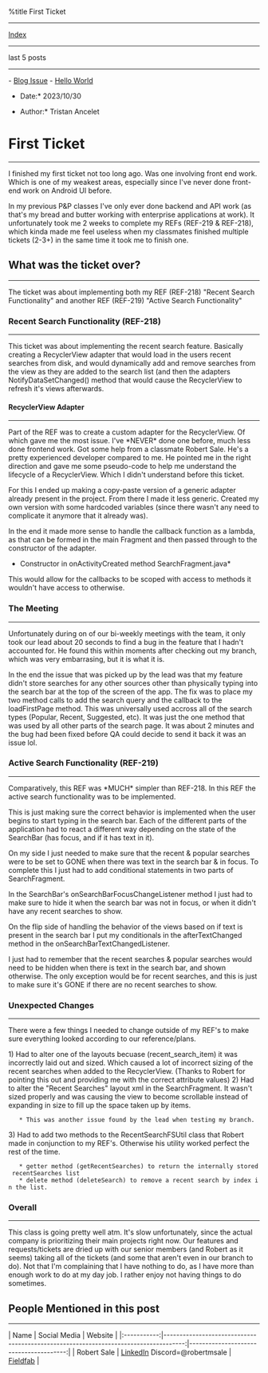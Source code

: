 %title First Ticket


---------------------------
[[index.wiki|Index]]
---------------------------

last 5 posts
---------------------------
- [[page|Blog Issue]]
- [[page|Hello World]]

*Date:* 2023/10/30 

*Author:* Tristan Ancelet   

= First Ticket =
----------------
I finished my first ticket not too long ago. Was one involving front end work. Which is one of my weakest areas, especially since I've never done front-end work on Android UI before. 

In my previous P&P classes I've only ever done backend and API work (as that's my bread and butter working with enterprise applications at work). It unfortunately took me 2 weeks to complete my REFs (REF-219 & REF-218), which kinda made me feel useless when my classmates finished multiple tickets (2-3+) in the same time it took me to finish one.

== What was the ticket over? ==
-------------------------------
The ticket was about implementing both my REF (REF-218) "Recent Search Functionality" and another REF (REF-219) "Active Search Functionality"


=== Recent Search Functionality (REF-218) ===
---------------------------------------------
This ticket was about implementing the recent search feature. Basically creating a RecyclerView adapter that would load in the users recent searches from disk, and would dynamically add and remove searches from the view as they are added to the search list (and then the adapters NotifyDataSetChanged() method that would cause the RecyclerView to refresh it's views afterwards. 

==== RecyclerView Adapter ====
-----------------------------
Part of the REF was to create a custom adapter for the RecyclerView. Of which gave me the most issue. I've *NEVER* done one before, much less done frontend work. Got some help from a classmate Robert Sale. He's a pretty experienced developer compared to me. He pointed me in the right direction and gave me some pseudo-code to help me understand the lifecycle of a RecyclerView. Which I didn't understand before this ticket.

For this I ended up making a copy-paste version of a generic adapter already present in the project. From there I made it less generic. Created my own version with some hardcoded variables (since there wasn't any need to complicate it anymore that it already was).

{{{java
	public class RecentSearchAdapter extends RecyclerView.Adapter<RecentSearchAdapter.ViewHolder> {
	    private static final String TAG = "RecentSearchAdapter";
	    public class ViewHolder extends RecyclerView.ViewHolder {
		@BindView(R.id.recent_search_linear_layout)
		LinearLayout layout;
		@BindView(R.id.recent_search_textview)
		TextView textView;

		@BindView(R.id.recent_search_remove_button)
		ImageView clearButtonImageView;


		private ViewHolder(@NonNull View itemView) {
		    super(itemView);
		    ButterKnife.bind(this, itemView);
		}

		public void setText(String to) {
		    textView.setText(to);
		}
	    }

	    LinkedList<String> data;
	    Consumer<Integer> clickedCallback;
	    Consumer<Integer> deleteCallback;
	    final static int rootLayout = R.layout.item_recent_searches;

	    public RecentSearchAdapter( LinkedList<String> data, Consumer<Integer> clickedCallback, Consumer<Integer> deleteCallback){
		this.data = data;
		this.clickedCallback = clickedCallback;
		this.deleteCallback = deleteCallback;

	    }

	    @NonNull
	    @Override
	    public ViewHolder onCreateViewHolder(@NonNull ViewGroup parent, int viewType) {
		View view = LayoutInflater.from(parent.getContext()).inflate(rootLayout, parent, false);
		return new ViewHolder(view);
	    }

	    @Override
	    public void onBindViewHolder(@NonNull ViewHolder holder, int position) {
		ViewHolder Holder = (ViewHolder)  holder;
		Holder.textView.setText(data.get(position));
		Holder.textView.setOnClickListener((viewPos)->{clickedCallback.accept(position);});
		Holder.clearButtonImageView.setOnClickListener((viewPos)->{deleteCallback.accept(position);});
	    }

	    @Override
	    public int getItemCount() {
		return data.size();
	    }

	}
}}}

In the end it made more sense to handle the callback function as a lambda, as that can be formed in the main Fragment and then passed through to the constructor of the adapter.

{{{java
        LinearLayoutManager recentLayoutManager = new LinearLayoutManager(getContext(), RecyclerView.VERTICAL, false);
        recentSearches = new RecentSearchFSUtil(getContext(), "" + CurrentUserManager.getInstance().getEchelonUser().getId());
        LinkedList<String> recentSearchList = recentSearches.getRecentSearches();
        recentSearchAdapter = new RecentSearchAdapter(
                recentSearchList,
                (position) ->{
                    String term = recentSearchList.get(position);
                    searchBar.setText(term);
                    loadFirstPage(term);
                },
                (position) -> {
                    recentSearchList.remove(position);
                    recentSearches.deleteSearch(position);
                    recentSearchAdapter.notifyDataSetChanged();
                    if (recentSearchAdapter.getItemCount() == 0)
                        recentSearchLayout.setVisibility(View.GONE);

                }
        );
        recentSearchRV.setLayoutManager(recentLayoutManager);
        recentSearchRV.setAdapter(recentSearchAdapter);
}}}
*Constructor in onActivityCreated method SearchFragment.java*

This would allow for the callbacks to be scoped with access to methods it wouldn't have access to otherwise.

=== The Meeting ===
-----------------
Unfortunately during on of our bi-weekly meetings with the team, it only took our lead about 20 seconds to find a bug in the feature that I hadn't accounted for. He found this within moments after checking out my branch, which was very embarrasing, but it is what it is.

In the end the issue that was picked up by the lead was that my feature didn't store searches for any other sources other than physically typing into the search bar at the top of the screen of the app. The fix was to place my two method calls to add the search query and the callback to the loadFirstPage method. This was universally used accross all of the search types (Popular, Recent, Suggested, etc). It was just the one method that was used by all other parts of the search page. It was about 2 minutes and the bug had been fixed before QA could decide to send it back it was an issue lol.

{{{java
    public void loadFirstPage(String q) {
        if (resultsList == null) {
            resultsList = new ArrayList<>();
        } else {
            resultsList.clear();
        }

        recentSearches.resolveNewSearch(q);         //call 1
        recentSearchAdapter.notifyDataSetChanged(); //call 2
        suggestedLayout.setVisibility(View.GONE);
        loading.setVisibility(View.VISIBLE);
        resultsList(q).enqueue(new Callback<ContentSearchResultsResponse>() {
            @Override
            public void onResponse(Call<ContentSearchResultsResponse> call, Response<ContentSearchResultsResponse> response) {
                loading.setVisibility(View.GONE);
                List<ContentData> data = fetchResults(response);
                resultsList = data;
                mAdapter.addAll(data);
                updateResultsRv();
            }

            @Override
            public void onFailure(Call<ContentSearchResultsResponse> call, Throwable t) {
                loading.setVisibility(View.GONE);
            }
        });
    }

}}}

=== Active Search Functionality (REF-219) ===
---------------------------------------------
Comparatively, this REF was *MUCH* simpler than REF-218. In this REF the active search functionality was to be implemented. 

This is just making sure the correct behavior is implemented when the user begins to start typing in the search bar. Each of the different parts of the application had to react a different way depending on the state of the SearchBar (has focus, and if it has text in it). 

On my side I just needed to make sure that the recent & popular searches were to be set to GONE when there was text in the search bar & in focus. To complete this I just had to add conditional statements in two parts of SearchFragment.

In the SearchBar's onSearchBarFocusChangeListener method I just had to make sure to hide it when the search bar was not in focus, or when it didn't have any recent searches to show.

{{{java
    View.OnFocusChangeListener onSearchBarFocusChangeListener() {
        return (v, hasFocus) -> {
            searchFragmentState.setIsActiveState(hasFocus);

            if (searchFragmentState.isActiveState && searchFragmentState.searchTextLength == 0){
                if (recentSearchAdapter.getItemCount() > 0)
                    recentSearchLayout.setVisibility(View.VISIBLE);
            } else {
                recentSearchLayout.setVisibility(View.GONE);
            }

        };
    }
}}}

On the flip side of handling the behavior of the views based on if text is present in the search bar I put my conditionals in the afterTextChanged method in the onSearchBarTextChangedListener.

I just had to remember that the recent searches & popular searches would need to be hidden when there is text in the search bar, and shown otherwise. The only exception would be for recent searches, and this is just to make sure it's GONE if there are no recent searches to show.

{{{java
            @Override
            public void afterTextChanged(Editable editable) {

                searchFragmentState.setSearchTextLength(editable.length());
                if (searchFragmentState.searchTextLength > 0) {
                    popularSearchLayout.setVisibility(View.GONE);
                    recentSearchLayout.setVisibility(View.GONE);
                    suggestedLayout.setVisibility(View.VISIBLE);
                } else if (searchFragmentState.searchTextLength == 0) {
                    popularSearchLayout.setVisibility(View.VISIBLE);
                    if (recentSearchAdapter.getItemCount() > 0)
                        recentSearchLayout.setVisibility(View.VISIBLE);
                    suggestedLayout.setVisibility(View.GONE);
                }
            }
}}}

=== Unexpected Changes ===
--------------------------
There were a few things I needed to change outside of my REF's to make sure everything looked according to our reference/plans.

1) Had to alter one of the layouts becuase (recent_search_item) it was incorrectly laid out and sized. Which caused a lot of incorrect sizing of the recent searches when added to the RecyclerView. (Thanks to Robert for pointing this out and providing me with the correct attribute values)
2) Had to alter the "Recent Searches" layout xml in the SearchFragment. It wasn't sized properly and was causing the view to become scrollable instead of expanding in size to fill up the space taken up by items.
	* This was another issue found by the lead when testing my branch.
3) Had to add two methods to the RecentSearchFSUtil class that Robert made in conjunction to my REF's. Otherwise his utility worked perfect the rest of the time.
	* getter method (getRecentSearches) to return the internally stored recentSearches list 
	* delete method (deleteSearch) to remove a recent search by index in the list.

=== Overall ===
--------------
This class is going pretty well atm. It's slow unfortunately, since the actual company is prioritizing their main projects right now. Our features and requests/tickets are dried up with our senior members (and Robert as it seems) taking all of the tickets (and some that aren't even in our branch to do). Not that I'm complaining that I have nothing to do, as I have more than enough work to do at my day job. I rather enjoy not having things to do sometimes.


== People Mentioned in this post ==
-----------------------------------
|    Name     |                                                                        Social Media | Website                                |
|:-----------:|------------------------------------------------------------------------------------:|---------------------------------------:|
| Robert Sale | [[https://www.linkedin.com/in/robert-sale-83b5aa212|LinkedIn]] Discord=@robertmsale | [[https://www.fieldfab.net/|Fieldfab]] |

